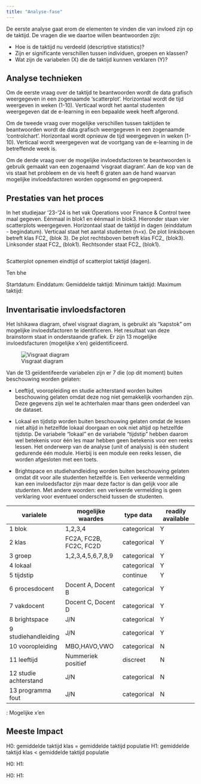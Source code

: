 ```yaml
---
title: "Analyse-fase"
---
```


De eerste analyse gaat erom de elementen te vinden die van invloed zijn op de taktijd. De vragen die we daartoe willen beantwoorden zijn:

- Hoe is de taktijd nu verdeeld (descriptive statistics)?
- Zijn er significante verschillen tussen individuen, groepen en klassen?
- Wat zijn de variabelen (X) die de taktijd kunnen verklaren (Y)?

## Analyse technieken

Om de eerste vraag over de taktijd te beantwoorden wordt de data grafisch weergegeven in een zogenaamde 'scatterplot'. Horizontaal wordt de tijd weergeven in weken (1-10). Verticaal wordt het aantal studenten weergegeven dat de e-learning in een bepaalde week heeft afgerond.  

Om de tweede vraag over mogelijke verschillen tussen taktijden te beantwoorden wordt de data grafisch weergegeven in een zogenaamde 'controlchart'. Horizontaal wordt opnieuw de tijd weergegeven in weken (1-10). Verticaal wordt weergegeven wat de voortgang van de e-learning in de betreffende week is.

Om de derde vraag over de mogelijke invloedsfactoren te beantwoorden is gebruik gemaakt van een zogenaamd 'visgraat diagram'. Aan de kop van de vis staat het probleem en de vis heeft 6 graten aan de hand waarvan mogelijke invloedsfactoren worden opgesomd en gegroepeerd.

\newpage
## Prestaties van het proces

In het studiejaar '23-'24 is het vak Operations voor Finance & Control twee maal gegeven. Eénmaal in blok1 en éénmaal in blok3. Hieronder staan vier scatterplots weergegeven. Horizontaal staat de taktijd in dagen (einddatum - begindatum). Verticaal staat het aantal studenten (n=x). De plot linksboven betreft klas FC2_ (blok 3). De plot rechtsboven betreft klas FC2_ (blok3). Linksonder staat FC2_ (blok1). Rechtsonder staat FC2_ (blok1).

```python

```

Scatterplot opnemen eindtijd of scatterplot taktijd (dagen).

Ten bhe

Startdatum:
Einddatum:
Gemiddelde taktijd:
Minimum taktijd:
Maximum taktijd:


\newpage
## Inventarisatie invloedsfactoren

Het Ishikawa diagram, ofwel visgraat diagram, is gebruikt als "kapstok" om mogelijke invloedsfactoren te identificeren. Het resultaat van deze brainstorm staat in onderstaande grafiek. Er zijn 13 mogelijke invloedsfacturen (mogelijke x'en) geïdentificeerd.

![Visgraat diagram](./static/33_visgraatdiagram.jpg){fig-align="left" #fig-visgraatdiagram}

Van de 13 geïdentifeerde variabelen zijn er 7 die (op dit moment) buiten beschouwing worden gelaten: 

- Leeftijd, vooropleiding en studie achterstand worden buiten beschouwing gelaten omdat deze nog niet gemakkelijk voorhanden zijn. Deze gegevens zijn wel te achterhalen maar thans geen onderdeel van de dataset.

- Lokaal en tijdstip worden buiten beschouwing gelaten omdat de lessen niet altijd in hetzelfde lokaal doorgaan en ook niet altijd op hetzelfde tijdstip. De variabele "lokaal" en de variabele "tijdstip" hebben daarom wel betekenis voor één les maar hebben geen betekenis voor een reeks lessen. Het onderwerp van de analyse (unit of analysis) is één student gedurende één module. Hierbij is een module een reeks lessen, die worden afgesloten met een toets.

- Brightspace en studiehandleiding worden buiten beschouwing gelaten omdat dit voor alle studenten hetzelfde is. Een verkeerde vermelding kan een invloedsfactor zijn maar deze factor is dan gelijk voor alle studenten. Met andere woorden: een verkeerde vermelding is geen verklaring voor eventueel onderscheid tussen de studenten.

\newpage

| varialele          | mogelijke waardes       | type data | readily available |
|--------------------|-------------------------|-----------|-------------------|
| 1 blok             | 1,2,3,4                 |categorical| Y |
| 2 klas             | FC2A, FC2B, FC2C, FC2D  |categorical| Y |
| 3 groep            | 1,2,3,4,5,6,7,8,9       |categorical| Y |
| 4 lokaal           |                         |categorical| Y |
| 5 tijdstip         |                         |continue   | Y |
| 6 procesdocent     | Docent A, Docent B      |categorical| Y |
| 7 vakdocent        | Docent C, Docent D      |categorical| Y |
| 8 brightspace      | J/N                     |categorical| Y |
| 9 studiehandleiding| J/N                     |categorical| Y |
| 10 vooropleiding   | MBO,HAVO,VWO            |categorical| N |
| 11 leeftijd        | Nummeriek positief      |discreet   | N |
| 12 studie achterstand| J/N                   |categorical| N |
| 13 programma fout  | J/N                     |categorical| N |

<!-- | xx aanwezigheid    |                         |           | Y | -->

: Mogelijke x'en


\newpage
## Meeste Impact

H0: gemiddelde taktijd klas = gemiddelde taktijd populatie
H1: gemiddelde taktijd klas < gemiddelde taktijd populatie

H0: 
H1: 

H0: 
H1: 
